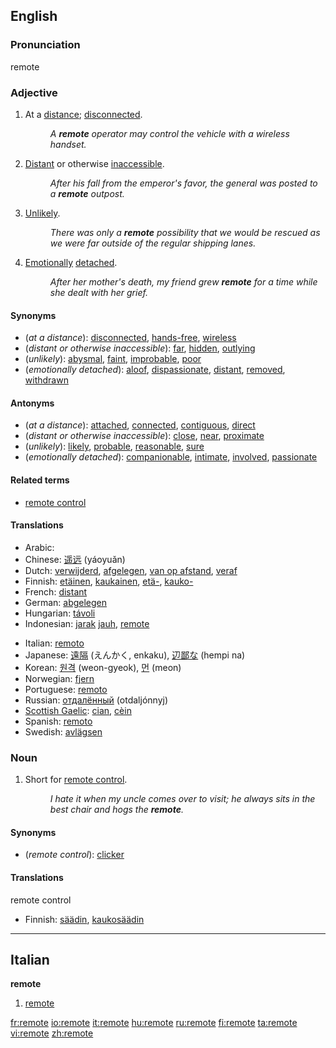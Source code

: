 ==English==

===Pronunciation===
remote

===Adjective===
{{en-adj|remot|er|est}}

# At a [[distance]]; [[disconnected]].
#:''A '''remote''' operator may control the vehicle with a wireless handset.''
# [[distant|Distant]] or otherwise [[inaccessible]].
#:''After his fall from the emperor's favor, the general was posted to a '''remote''' outpost.''
# [[unlikely|Unlikely]].
#:''There was only a '''remote''' possibility that we would be rescued as we were far outside of the regular shipping lanes.''
# [[emotion|Emotionally]] [[detach]]ed.
#:''After her mother's death, my friend grew '''remote''' for a time while she dealt with her grief.''

====Synonyms====
*(''at a distance''): [[disconnected]], [[hands-free]], [[wireless]]
*(''distant or otherwise inaccessible''): [[far]], [[hidden]], [[outlying]]
*(''unlikely''): [[abysmal]], [[faint]], [[improbable]], [[poor]]
*(''emotionally detached''): [[aloof]], [[dispassionate]], [[distant]], [[removed]], [[withdrawn]]

====Antonyms====
*(''at a distance''): [[attached]], [[connected]], [[contiguous]], [[direct]]
*(''distant or otherwise inaccessible''): [[close]], [[near]], [[proximate]] 
*(''unlikely''): [[likely]], [[probable]], [[reasonable]], [[sure]]
*(''emotionally detached''): [[companionable]], [[intimate]], [[involved]], [[passionate]]

====Related terms====
*[[remote control]]

====Translations====
{{trans-top|at a distance}}
*Arabic: {{ARchar|[[بعيد]]}} {{IPAchar|(baʕīd)}}
*Chinese: [[遥远]] (yáoyuǎn)
*Dutch: [[verwijderd]], [[afgelegen]], [[van op afstand]], [[veraf]]
*Finnish: [[etäinen]], [[kaukainen]], [[etä-]], [[kauko-]]
*French: [[distant#French|distant]]
*German: [[abgelegen]]
*Hungarian: [[távoli]]
*Indonesian: [[jarak]] [[jauh]], [[#Indonesian|remote]]
{{trans-mid}}
*Italian: [[remoto]]
*Japanese: [[遠隔]] (えんかく, enkaku), [[辺鄙な]] (hempi na)
*Korean: [[원격]] (weon-gyeok), [[먼]] (meon)
*Norwegian: [[fjern]]
*Portuguese: [[remoto]]
*Russian: [[отдалённый]] (otdaljónnyj)
*[[Scottish Gaelic]]: [[cian]], [[cèin]]
*Spanish: [[remoto]]
*Swedish: [[avlägsen]]
{{trans-bottom}}

===Noun===
{{en-noun}}

# Short for [[remote control]].
#:''I hate it when my uncle comes over to visit; he always sits in the best chair and hogs the '''remote'''.''

====Synonyms====
*(''remote control''): [[clicker]]

====Translations====
;remote control
{{top}}
*Finnish: [[säädin]], [[kaukosäädin]]
{{mid}}
{{bottom}}

----

==Italian==
'''remote''' {{f}} {{plural}}
# [[remote#English|remote]]

[[fr:remote]]
[[io:remote]]
[[it:remote]]
[[hu:remote]]
[[ru:remote]]
[[fi:remote]]
[[ta:remote]]
[[vi:remote]]
[[zh:remote]]